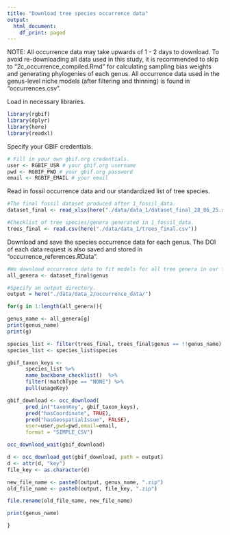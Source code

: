 ```yaml
---
title: "Download tree species occurrence data"
output:
  html_document:
    df_print: paged
---
```

NOTE: All occurrence data may take upwards of 1 - 2 days to download. To avoid re-downloading all data used in this study, it is recommended to skip to "2c_occurrence_compiled.Rmd" for calculating sampling bias weights and generating phylogenies of each genus. All occurrence data used in the genus-level niche models (after filtering and thinning) is found in "occurrences.csv".

Load in necessary libraries.
```r
library(rgbif)
library(dplyr)
library(here)
library(readxl)
```

Specify your GBIF credentials.
```r
# Fill in your own gbif.org credentials. 
user <- RGBIF_USR # your gbif.org username 
pwd <- RGBIF_PWD # your gbif.org password
email <- RGBIF_EMAIL # your email

```

Read in fossil occurrence data and our standardized list of tree species.
```r
#The final fossil dataset produced after 1_fossil_data.
dataset_final <- read_xlsx(here("./data/data_1/dataset_final_28_06_25.xlsx"))

#Checklist of tree species/genera generated in 1_fossil_data.
trees_final <- read.csv(here("./data/data_1/trees_final.csv"))
```

Download and save the species occurrence data for each genus. The DOI of each data request is also saved and stored in "occurrence_references.RData".
```r
#We download occurrence data to fit models for all tree genera in our final fossil dataset.
all_genera <- dataset_final$genus

#Specify an output directory.
output = here("./data/data_2/occurrence_data/")

for(g in 1:length(all_genera)){

genus_name <- all_genera[g]
print(genus_name)
print(g)

species_list <- filter(trees_final, trees_final$genus == !!genus_name)
species_list <- species_list$species

gbif_taxon_keys <- 
      species_list %>%
      name_backbone_checklist()  %>% 
      filter(!matchType == "NONE") %>% 
      pull(usageKey) 

gbif_download <- occ_download(
      pred_in("taxonKey", gbif_taxon_keys),
      pred("hasCoordinate", TRUE), 
      pred("hasGeospatialIssue", FALSE),
      user=user,pwd=pwd,email=email,
      format = "SIMPLE_CSV") 

occ_download_wait(gbif_download)

d <- occ_download_get(gbif_download, path = output)
d <- attr(d, "key")
file_key <- as.character(d)

new_file_name <- paste0(output, genus_name, ".zip")
old_file_name <- paste0(output, file_key, ".zip")

file.rename(old_file_name, new_file_name)

print(genus_name)

}

```

